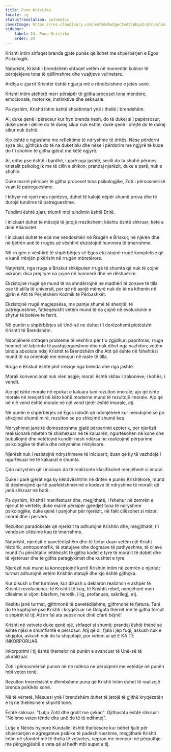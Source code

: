 ```yaml
---
title: Puna Kristike
locale: sq
statusTranslation: automatic
coverImage: https://res.cloudinary.com/xmfm6mhw3gwctndtcubgx2rptnae/image/upload/v1741354419/small_cover_la_gran_rebelion_28716e29d2.webp
sidebar:
    label: 24. Puna Kristike
    order: 24
---
```

Krishti intim shfaqet brenda gjatë punës që lidhet me shpërbërjen e Egos Psikologjik.

Natyrisht, Krishti i brendshëm shfaqet vetëm në momentin kulmor të përpjekjeve tona të qëllimshme dhe vuajtjeve vullnetare.

Ardhja e zjarrit Krishtër është ngjarja më e rëndësishme e jetës sonë.

Krishti intim atëherë merr përsipër të gjitha proceset tona mendore, emocionale, motorike, instinktive dhe seksuale.

Pa dyshim, Krishti intim është shpëtimtari ynë i thellë i brendshëm.

Ai, duke qenë i përsosur kur hyn brenda nesh, do të dukej si i papërsosur; duke qenë i dëlirë do të dukej sikur nuk është; duke qenë i drejtë do të dukej sikur nuk është.

Kjo është e ngjashme me reflektime të ndryshme të dritës. Nëse përdorni syze blu, gjithçka do të na duket blu dhe nëse i përdorim me ngjyrë të kuqe do t'i shohim të gjitha gjërat me këtë ngjyrë.

Ai, edhe pse është i bardhë, i parë nga jashtë, secili do ta shohë përmes kristalit psikologjik me të cilin e shikon; prandaj njerëzit, duke e parë, nuk e shohin.

Duke marrë përsipër të gjitha proceset tona psikologjike, Zoti i përsosmërisë vuan të patregueshme.

I kthyer në njeri mes njerëzve, duhet të kalojë nëpër shumë prova dhe të durojë tundime të patregueshme.

Tundimi është zjarr, triumfi mbi tundimin është Dritë.

I iniciuari duhet të mësojë të jetojë rrezikshëm; kështu është shkruar; këtë e dinë Alkimistët.

I iniciuari duhet të ecë me vendosmëri në Rrugën e Briskut; në njërën dhe në tjetrën anë të rrugës së vështirë ekzistojnë humnera të tmerrshme.

Në rrugën e vështirë të shpërbërjes së Egos ekzistojnë rrugë komplekse që e kanë rrënjën pikërisht në rrugën mbretërore.

Natyrisht, nga rruga e Briskut shkëputen rrugë të shumta që nuk të çojnë askund; disa prej tyre na çojnë në humnerë dhe në dëshpërim.

Ekzistojnë rrugë që mund të na shndërrojnë në madhëri të zonave të tilla ose të atilla të universit, por që në asnjë mënyrë nuk do të na kthenin në gjirin e Atit të Përjetshëm Kozmik të Përbashkët.

Ekzistojnë rrugë magjepsëse, me pamje shumë të shenjtë, të patregueshme, fatkeqësisht vetëm mund të na çojnë në evolucionin e zhytur të botëve të ferrit.

Në punën e shpërbërjes së Unë-së ne duhet t'i dorëzohemi plotësisht Krishtit të Brendshëm.

Ndonjëherë shfaqen probleme të vështira për t'u zgjidhur; papritmas; rruga humbet në labirinte të pashpjegueshme dhe nuk dihet nga vazhdon; vetëm bindja absolute ndaj Krishtit të Brendshëm dhe Atit që është në fshehtësi mund të na orientojë me mençuri në raste të tilla.

Rruga e Briskut është plot rreziqe nga brenda dhe nga jashtë.

Morali konvencional nuk vlen asgjë; morali është skllav i zakoneve; i kohës; i vendit.

Ajo që ishte morale në epokat e kaluara tani rezulton imorale; ajo që ishte morale në mesjetë në këto kohë moderne mund të rezultojë imorale. Ajo që në një vend është morale në një vend tjetër është imorale, etj.

Në punën e shpërbërjes së Egos ndodh që ndonjëherë kur mendojmë se po shkojmë shumë mirë, rezulton se po shkojmë shumë keq.

Ndryshimet janë të domosdoshme gjatë përparimit ezoterik, por njerëzit reaksionarë mbeten të shishezuar në të kaluarën; ngurtësohen në kohë dhe bubullojnë dhe vetëtojnë kundër nesh ndërsa ne realizojmë përparime psikologjike të thella dhe ndryshime rrënjësore.

Njerëzit nuk i rezistojnë ndryshimeve të iniciuarit; duan që ky të vazhdojë i ngurtësuar në të kaluarat e shumta.

Çdo ndryshim që i iniciuari do të realizonte klasifikohet menjëherë si imoral.

Duke i parë gjërat nga ky këndvështrim në dritën e punës Krishtërore, mund të dëshmojmë qartë paefektshmërinë e kodeve të ndryshme të moralit që janë shkruar në botë.

Pa dyshim, Krishti i manifestuar dhe, megjithatë, i fshehur në zemrën e njeriut të vërtetë; duke marrë përsipër gjendjet tona të ndryshme psikologjike, duke qenë i panjohur për njerëzit, në fakt cilësohet si mizor, imoral dhe i pervers.

Rezulton paradoksale që njerëzit ta adhurojnë Krishtin dhe, megjithatë, t'i vendosin cilësime kaq të tmerrshme.

Natyrisht, njerëzit e pavetëdijshëm dhe të fjetur duan vetëm një Krisht historik, antropomorfik, të statujave dhe dogmave të pathyeshme, të cilave mund t'u përshtatin lehtësisht të gjitha kodet e tyre të moralit të dobët dhe të vjetëruar dhe të gjitha paragjykimet dhe kushtet e tyre.

Njerëzit nuk mund ta konceptojnë kurrë Krishtin Intim në zemrën e njeriut; turmat adhurojnë vetëm Krishtin statujë dhe kjo është gjithçka.

Kur dikush u flet turmave, kur dikush u deklaron realizmin e ashpër të Krishtit revolucionar; të Krishtit të kuq, të Krishtit rebel, menjëherë merr cilësime si vijon: blasfem, heretik, i lig, profanues, sakrilegj, etj.

Kështu janë turmat, gjithmonë të pavetëdijshme; gjithmonë të fjetura. Tani do të kuptojmë pse Krishti i kryqëzuar në Golgota thërret me të gjitha forcat e shpirtit të tij: Ati im fal ata sepse nuk dinë çfarë bëjnë!

Krishti në vetvete duke qenë një, shfaqet si shumë; prandaj është thënë se është njësi e shumfishtë e përsosur. Atij që di, fjala i jep fuqi; askush nuk e shqiptoi, askush nuk do ta shqiptojë, por vetëm ai që E KA TË INKORPORUAR.

Inkorporimi i tij është themelor në punën e avancuar të Unë-së të pluralizuar.

Zoti i përsosmërisë punon në ne ndërsa ne përpiqemi me vetëdije në punën mbi veten tonë.

Rezulton tmerrësisht e dhimbshme puna që Krishti Intim duhet të realizojë brenda psikikës sonë.

Në të vërtetë, Mësuesi ynë i brendshëm duhet të jetojë të gjithë kryqëzatën e tij në thellësinë e shpirtit tonë.

Është shkruar: "Lutju Zotit dhe godit me çekan". Gjithashtu është shkruar: "Ndihmo veten tënde dhe unë do të të ndihmoj".

Lutja e Nënës hyjnore Kundalini është thelbësore kur bëhet fjalë për shpërbërjen e agregateve psikike të padëshirueshme, megjithatë Krishti Intim në sfondet më të thella të vetvetes, vepron me mençuri në përputhje me përgjegjësitë e veta që ai hedh mbi supet e tij.

